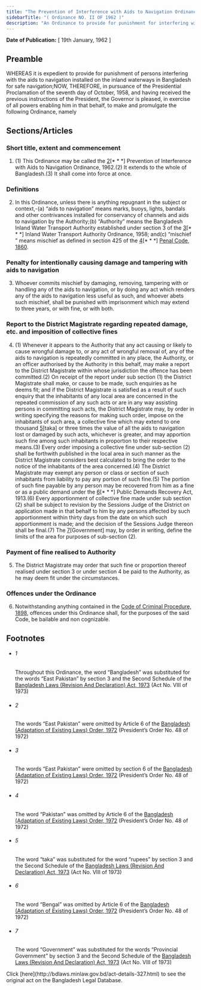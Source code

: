 ```yaml
---
title: "The Prevention of Interference with Aids to Navigation Ordinance, 1962 (East Pakistan Ordinance)"
sidebarTitle: "( Ordinance NO. II OF 1962 )"
description: "An Ordinance to provide for punishment for interfering with the marks, buoys, lights, etc. installed on the inland waterways in Bangladesh.1♣"
---
```


**Date of Publication:** [ 19th January, 1962 ]

## Preamble

WHEREAS it is expedient to provide for punishment of persons interfering with the aids to navigation installed on the inland waterways in Bangladesh for safe navigation;NOW, THEREFORE, in pursuance of the Presidential Proclamation of the seventh day of October, 1958, and having received the previous instructions of the President, the Governor is pleased, in exercise of all powers enabling him in that behalf, to make and promulgate the following Ordinance, namely

## Sections/Articles

### Short title, extent and commencement

1. (1) This Ordinance may be called the [2](1)[\* \* \*] Prevention of Interference with Aids to Navigation Ordinance, 1962.(2) It extends to the whole of Bangladesh.(3) It shall come into force at once.

### Definitions

2. In this Ordinance, unless there is anything repugnant in the subject or context,-(a) “aids to navigation” means marks, buoys, lights, bandals and other contrivances installed for conservancy of channels and aids to navigation by the Authority;(b) “Authority” means the Bangladesh Inland Water Transport Authority established under section 3 of the [3](1)[\* \* \*] Inland Water Transport Authority Ordinance, 1958; and(c) “mischief ” means mischief as defined in section 425 of the [4](2)[\* \* \*] [Penal Code, 1860](/laws/volume-1/act-11 "Penal Code, 1860").

### Penalty for intentionally causing damage and tampering with aids to navigation

3. Whoever commits mischief by damaging, removing, tampering with or handling any of the aids to navigation, or by doing any act which renders any of the aids to navigation less useful as such, and whoever abets such mischief, shall be punished with imprisonment which may extend to three years, or with fine, or with both.

### Report to the District Magistrate regarding repeated damage, etc. and imposition of collective fines

4. (1) Whenever it appears to the Authority that any act causing or likely to cause wrongful damage to, or any act of wrongful removal of, any of the aids to navigation is repeatedly committed in any place, the Authority, or an officer authorised by the Authority in this behalf, may make a report to the District Magistrate within whose jurisdiction the offence has been committed.(2) On receipt of the report under sub section (1) the District Magistrate shall make, or cause to be made, such enquiries as he deems fit; and if the District Magistrate is satisfied as a result of such enquiry that the inhabitants of any local area are concerned in the repeated commission of any such acts or are in any way assisting persons in committing such acts, the District Magistrate may, by order in writing specifying the reasons for making such order, impose on the inhabitants of such area, a collective fine which may extend to one thousand [5](1)[taka] or three times the value of all the aids to navigation lost or damaged by such acts, whichever is greater, and may apportion such fine among such inhabitants in proportion to their respective means.(3) Every order imposing a collective fine under sub-section (2) shall be forthwith published in the local area in such manner as the District Magistrate considers best calculated to bring the order to the notice of the inhabitants of the area concerned.(4) The District Magistrate may exempt any person or class or section of such inhabitants from liability to pay any portion of such fine.(5) The portion of such fine payable by any person may be recovered from him as a fine or as a public demand under the [6](2)[\* \* \*] Public Demands Recovery Act, 1913.(6) Every apportionment of collective fine made under sub section (2) shall be subject to revision by the Sessions Judge of the District on application made in that behalf to him by any persons affected by such apportionment within thirty days from the date on which such apportionment is made; and the decision of the Sessions Judge thereon shall be final.(7) The [7](3)[Government] may, by order in writing, define the limits of the area for purposes of sub-section (2).

### Payment of fine realised to Authority

5. The District Magistrate may order that such fine or proportion thereof realised under section 3 or under section 4 be paid to the Authority, as he may deem fit under the circumstances.

### Offences under the Ordinance

6. Notwithstanding anything contained in the [Code of Criminal Procedure, 1898](/laws/volume-4/act-75 "Code of Criminal Procedure, 1898"), offences under this Ordinance shall, for the purposes of the said Code, be bailable and non cognizable.

## Footnotes

- ###### 1

  Throughout this Ordinance, the word “Bangladesh” was substituted for the words “East Pakistan” by section 3 and the Second Schedule of the [Bangladesh Laws (Revision And Declaration) Act, 1973](/laws/volume-17/act-430 "Bangladesh Laws (Revision And Declaration) Act, 1973") (Act No. VIII of 1973)

- ###### 2

  The words “East Pakistan” were omitted by Article 6 of the [Bangladesh (Adaptation of Existing Laws) Order, 1972](/laws/volume-15/act-388 "Bangladesh (Adaptation of Existing Laws) Order, 1972 ") (President’s Order No. 48 of 1972)

- ###### 3

  The words “East Pakistan” were omitted by section 6 of the [Bangladesh (Adaptation of Existing Laws) Order, 1972](/laws/volume-15/act-388 "Bangladesh (Adaptation of Existing Laws) Order, 1972 ") (President’s Order No. 48 of 1972)

- ###### 4

  The word “Pakistan” was omitted by Article 6 of the [Bangladesh (Adaptation of Existing Laws) Order, 1972](/laws/volume-15/act-388 "Bangladesh (Adaptation of Existing Laws) Order, 1972 ") (President’s Order No. 48 of 1972)

- ###### 5

  The word “taka” was substituted for the word “rupees” by section 3 and the Second Schedule of the [Bangladesh Laws (Revision And Declaration) Act, 1973](/laws/volume-17/act-430 "Bangladesh Laws (Revision And Declaration) Act, 1973") (Act No. VIII of 1973)

- ###### 6

  The word “Bengal” was omitted by Article 6 of the [Bangladesh (Adaptation of Existing Laws) Order, 1972](/laws/volume-15/act-388 "Bangladesh (Adaptation of Existing Laws) Order, 1972 ") (President’s Order No. 48 of 1972)

- ###### 7

  The word “Government” was substituted for the words “Provincial Government” by section 3 and the Second Schedule of the [Bangladesh Laws (Revision And Declaration) Act, 1973](/laws/volume-17/act-430 "Bangladesh Laws (Revision And Declaration) Act, 1973") (Act No. VIII of 1973)

<Note>
  Click [here](http://bdlaws.minlaw.gov.bd/act-details-327.html) to see the original act on the Bangladesh Legal Database.
</Note>
